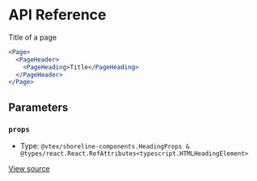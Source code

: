 # API Reference

Title of a page

```jsx
<Page>
  <PageHeader>
    <PageHeading>Title</PageHeading>
  </PageHeader>
</Page>
```

## Parameters

### `props`

- Type: `@vtex/shoreline-components.HeadingProps & @types/react.React.RefAttributes<typescript.HTMLHeadingElement>`

[View source](https://github.com/vtex/shoreline/blob/03f04776c/packages/components/src/page/page-heading.tsx#L15)
